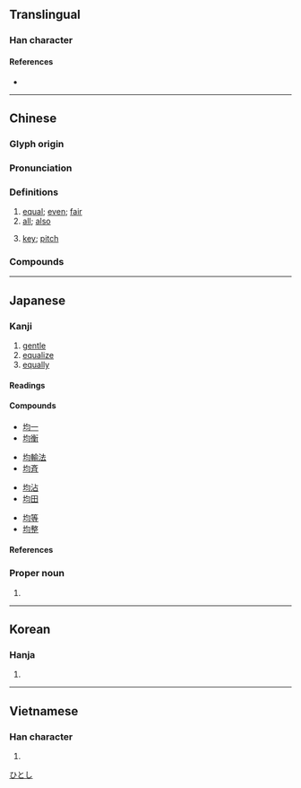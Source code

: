 {{character info/new}}
==Translingual==
{{stroke order|strokes=7}}

===Han character===
{{Han char|rn=32|rad=土|as=04|sn=7|four=47120|canj=GPIM,GPMM|ids=⿰土匀}}

====References====
* {{Han ref|kx=0224.310|dkj=04916|dj=0459.200|hdz=10425.060|uh=5747|ud=22343|bh=A7A1|bd=42913}}

----

==Chinese==
{{zh-forms}}

===Glyph origin===
{{Han etym}}

===Pronunciation===
{{zh-pron
|m=jūn
|c=gwan1,kwan1
|h=pfs=kiûn
|md=
|mn=qz,tp,xm:kun/kh,zz:kin
|w=
|mc=y
|oc=y
|cat=a,adv,n
}}

===Definitions===
{{zh-hanzi}}

# [[equal]]; [[even]]; [[fair]]
# [[all]]; [[also]]
# {{lb|zh|Chinese music}} [[key]]; [[pitch]]

===Compounds===
{{zh-der|功均一匡|均賦|均勻|五均六管|平均利潤|均買均賣|均派|均田制|均等|均富|功均柱地|力均勢敵|均一|均賠|平均值|勢均力敵|平均律|均權|功均天地|均輸|平均風速|平均股價|平均繼承|平均溫度|平均成本|平均工資|平均壽命|平均|勞逸不均|平均主義|均攤|安定均衡|力敵勢均|利益均霑|均勢|均霑|均衡|均夷作用|均可|均權制度|平均地權|不平均|平均數|均分|不均|均之|平均時差|戶均|智均力敵|權力均衡|淑均|成均|鴻均|貧富不均|總平均}}

{{zh-cat|Intermediate}}

----

==Japanese==

===Kanji===
{{ja-kanji|grade=5|rs=土04}}

# [[gentle]]
# [[equalize]]
# [[equally]]

====Readings====
{{ja-readings
|goon=うん, きん
|kanon=うん, きん
|kanyoon=いん
|kun=なら-す
|nanori=お, ただ, なお, なり, ひとし, ひら, まさ
}}

====Compounds====
{{top4}}
* [[均一]]
* [[均衡]]
{{mid4}}
* [[均輸法]]
* [[均斉]]
{{mid4}}
* [[均沾]]
* [[均田]]
{{mid4}}
* [[均等]]
* [[均整]]
{{bottom}}

====References====
{{ja-kref
|ku=2249
|shift=8BCF
|jis=3651
|euc=B6D1
|skip=1-3-4
|freq=715
|nelson=1065
|newnelson=988
|halpern=235
|kld=173
|heisig=160
|tuttle=3b4.8
}}

===Proper noun===
{{ja-pos|proper|ひとし}}

# {{given name|male|lang=ja}}

[[Category:Japanese male given names|ひとし]]

----

==Korean==

===Hanja===
{{ko-hanja|hangeul=균}}

# {{defn|lang=ko|sort=土04}}

----

==Vietnamese==

===Han character===
{{vi-hantu|[[quân]]|rs=土04}}

# {{defn|lang=vi|sort=土04}}
